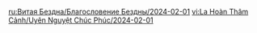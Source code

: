 {{Blessing of the Abyssal Moon
|name       = Ascendant
|phase      = Waxing
|image      = Spiral Abyss Blessing 77.png
|details    = <li>When a character receives healing, it will be counted. When the count reaches a total of 16, a {{Color|BP|shockwave will be unleashed}} at the character's position, dealing True DMG to nearby opponents and clearing the count. 1 such shockwave can be unleashed every 8s.</li>
|time_start = 2024-02-01 04:00:00
|time_end   = 2024-02-16 03:59:59
}}
<noinclude>
<!-- interwikis -->
[[ru:Витая Бездна/Благословение Бездны/2024-02-01]]
[[vi:La Hoàn Thâm Cảnh/Uyên Nguyệt Chúc Phúc/2024-02-01]]
</noinclude>